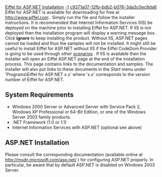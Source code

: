 [[Property:title|Eiffel for ASP.NET Installation]]
[[Property:weight|-1]]
[[Property:uuid|c9371a07-12fb-bdb2-b076-3da3c0ec8da6]]
Eiffel for ASP.NET is available for downloading for free at [http://www.eiffel.com http://www.eiffel.com] . Simply run the file and follow the installer instructions. It is recommended that Internet Information Services (IIS) be deployed on the machine prior to installing Eiffel for ASP.NET. If IIS is not deployed then the installation program will display a warning message box. Click '''ignore''' to keep installing the product. 
Without IIS, ASP.NET pages cannot be loaded and thus the samples will not be installed. It might still be useful to install Eiffel for ASP.NET without IIS if the Eiffel CodeDom Provider is going to be used through other [[Common Scenarios|scenarios]]  . If IIS is available then the installer will open an Eiffel ASP.NET page at the end of the installation process. This page contains links to the documentation and samples. The installer will also put links to these documents in the ''Start'' menu under 'Programs\Eiffel for ASP.NET x.x' where 'x.x' corresponds to the version number of Eiffel for ASP.NET. 
==System Requirements==
*  Windows 2000 Server or Advanced Server with Service Pack 2, Windows XP Professional or 64-Bit Edition, or one of the Windows Server 2003 family products. 
*  .NET Framework (1.0 or 1.1) 
*  Internet Information Services with ASP.NET (optional see above) 

==ASP.NET Installation==
Please consult the corresponding documentation (available online at [http://msdn.microsoft.com/asp.net/ http://msdn.microsoft.com/asp.net/]  ) for configuring ASP.NET properly. In particular, be aware that by default ASP.NET is disabled on Windows 2003 Server. 

{{seealso|[[CodeDom: Getting Started|Getting Started]]  }}




